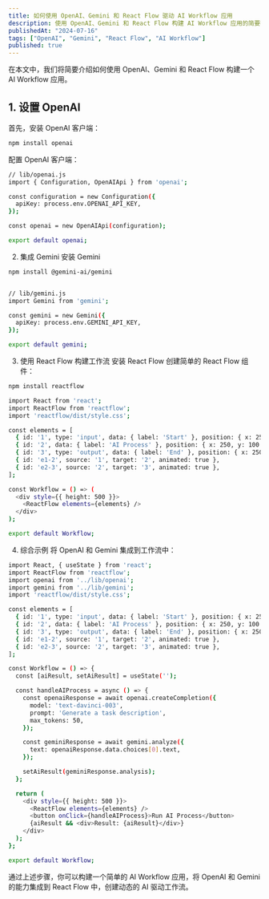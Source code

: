 ```yaml
---
title: 如何使用 OpenAI、Gemini 和 React Flow 驱动 AI Workflow 应用
description: 使用 OpenAI、Gemini 和 React Flow 构建 AI Workflow 应用的简要指南
publishedAt: "2024-07-16"
tags: ["OpenAI", "Gemini", "React Flow", "AI Workflow"]
published: true
---
```


在本文中，我们将简要介绍如何使用 OpenAI、Gemini 和 React Flow 构建一个 AI Workflow 应用。

## 1. 设置 OpenAI

首先，安装 OpenAI 客户端：

```bash
npm install openai
```

配置 OpenAI 客户端：

```bash
// lib/openai.js
import { Configuration, OpenAIApi } from 'openai';

const configuration = new Configuration({
  apiKey: process.env.OPENAI_API_KEY,
});

const openai = new OpenAIApi(configuration);

export default openai;
```

2. 集成 Gemini
安装 Gemini

```bash
npm install @gemini-ai/gemini


// lib/gemini.js
import Gemini from 'gemini';

const gemini = new Gemini({
  apiKey: process.env.GEMINI_API_KEY,
});

export default gemini;

```

3. 使用 React Flow 构建工作流
安装 React Flow
创建简单的 React Flow 组件：

```bash
npm install reactflow

import React from 'react';
import ReactFlow from 'reactflow';
import 'reactflow/dist/style.css';

const elements = [
  { id: '1', type: 'input', data: { label: 'Start' }, position: { x: 250, y: 0 } },
  { id: '2', data: { label: 'AI Process' }, position: { x: 250, y: 100 } },
  { id: '3', type: 'output', data: { label: 'End' }, position: { x: 250, y: 200 } },
  { id: 'e1-2', source: '1', target: '2', animated: true },
  { id: 'e2-3', source: '2', target: '3', animated: true },
];

const Workflow = () => (
  <div style={{ height: 500 }}>
    <ReactFlow elements={elements} />
  </div>
);

export default Workflow;
```

4. 综合示例
将 OpenAI 和 Gemini 集成到工作流中：

```bash
import React, { useState } from 'react';
import ReactFlow from 'reactflow';
import openai from '../lib/openai';
import gemini from '../lib/gemini';
import 'reactflow/dist/style.css';

const elements = [
  { id: '1', type: 'input', data: { label: 'Start' }, position: { x: 250, y: 0 } },
  { id: '2', data: { label: 'AI Process' }, position: { x: 250, y: 100 } },
  { id: '3', type: 'output', data: { label: 'End' }, position: { x: 250, y: 200 } },
  { id: 'e1-2', source: '1', target: '2', animated: true },
  { id: 'e2-3', source: '2', target: '3', animated: true },
];

const Workflow = () => {
  const [aiResult, setAiResult] = useState('');

  const handleAIProcess = async () => {
    const openaiResponse = await openai.createCompletion({
      model: 'text-davinci-003',
      prompt: 'Generate a task description',
      max_tokens: 50,
    });

    const geminiResponse = await gemini.analyze({
      text: openaiResponse.data.choices[0].text,
    });

    setAiResult(geminiResponse.analysis);
  };

  return (
    <div style={{ height: 500 }}>
      <ReactFlow elements={elements} />
      <button onClick={handleAIProcess}>Run AI Process</button>
      {aiResult && <div>Result: {aiResult}</div>}
    </div>
  );
};

export default Workflow;


```

通过上述步骤，你可以构建一个简单的 AI Workflow 应用，将 OpenAI 和 Gemini 的能力集成到 React Flow 中，创建动态的 AI 驱动工作流。

